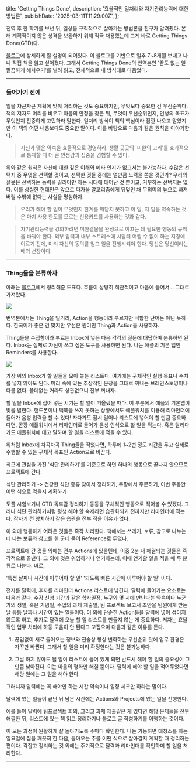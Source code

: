   title: 'Getting Things Done',
  description: '효율적인 일처리와 자기관리능력에 대한 방법론',
  publishDate: '2025-03-11T11:29:00Z',
};

전역 후 한 학기를 보낸 뒤, 일상을 규칙적으로 살아가는 방법론을 친구가 알려줬다. 본래 계획적이지 않은 성격을 보완하기 위해 적극
채용했는데 그게 바로 Getting Things Done(GTD)다.

[블로그]에 상세하게 잘 설명이 되어있다. 이 블로그를 기반으로 얼추 7~8개월 보내고 나니 직접 책을 읽고 싶어졌다.
그래서 Getting Things Done의 번역본인 '끝도 없는 일 깔끔하게 해치우기'를 빌려 읽고, 전체적으로 내 방식대로 다듬었다.

---

### 들어가기 전에

일을 차근차근 계획에 맞춰 처리하는 것도 중요하지만, 무엇보다 중요한 건 우선순위다. 책의 저자도 머리를 비우고 마음의 안정을 찾은 뒤,
무엇이 우선순위인지, 인생의 목표가 무엇인지 진중하게 고민하라 말한다. 일처리 방식이 책의 핵심이라 잠깐 나오고 말았지만 이 책의 어떤
내용보다도 중요한 말이다. 이를 바탕으로 다음과 같은 원칙을 이야기한다.

> 자신과 맺은 약속을 효율적으로 경영하라. 생활 곳곳의 '미완의 고리'를 효과적으로 통제할 때 더 큰 안정감과 집중을 경험할 수 있다.

위와 같은 원칙은 자신에 대한 깊은 이해와 메타 인지가 없고서는 불가능하다. 수많은 선택지 중 무엇을 선택할 것이고, 선택한 것들 중에는
얼만큼 노력을 쏟을 것인가? 우리의 잘못은 선택하는 능력을 길러야만 하는 시대에 태어난 것 뿐이고, 거부하는 선택지는 없다.
이를 상실한 현대인은 앞으로 다가올 알고리즘에게 뒤덮인 채 무의미의 늪으로 빠져버릴 수밖에 없다는 사실을 명심하자.

> 우리가 해야 할 일이 무엇인지 한계를 깨닫지 못하고 이 일, 저 일을 약속하는 것은 마치 사용 한도를 모르는 신용카드를 사용하는 것과 같다.

> 자기관리능력을 강화하려면 미완결물을 완성으로 이끄는 데 필요한 행동의 규칙을 바꿔야 한다. 외부 압력과 내부 스트레스에 시달려 어쩔 수 없이 하는 지경에 이르기 전에, 미리 자신의 동의를 얻고 일을 진행시켜야 한다. 당신은 당신이라는 배의 선장이다.

---

### Thing들을 분류하자

아래는 [블로그]에서 정리해준 도표다. 흐름이 상당히 직관적이고 마음에 들어서... 그대로 가져왔다.

![](/writing/book-review/gtd/1.png)

번역본에서는 Thing을 일거리, Action을 행동이라 부르지만 적합한 단어는 아닌 듯하다. 한국어가 좋은 건 맞지만 우선은 원어인 Thing과
Action을 사용하자.

Thing들을 수집함이라 부르는 Inbox에 넣은 다음 각각의 질문에 대답하며 분류하면 된다. Inbox는 실제로 자신이 쓰고 싶은 도구를
사용하면 된다. 나는 애플의 기본 앱인 Reminders를 사용한다.

![](/writing/book-review/gtd/2.png)

가장 위의 Inbox가 할 일들을 모아 놓는 리스트다. 여기에는 구체적인 실행 목표나 수치를 넣지 않아도 된다. 머리 속에 있는 추상적인 문장을
그대로 꺼내는 브레인스토밍이나 다름 없다. 쓸데없는 거라도 상관없으니 전부 꺼내자.

할 일을 Inbox에 집어 넣는 시기는 할 일이 떠올랐을 때다. 이 부분에서 애플의 기본앱이 빛을 발한다.
핸드폰이나 맥북을 쓰지 못하는 상황에서도 애플워치를 이용해 리마인더에 들어가 음성 입력을 할 수 있다!
자다가도 잠시 일어나 리스트에 넣어야 할 만큼 중요하다면, 곧장 애플워치에서 리마인더로
들어가 음성 인식으로 할 일을 적는다. 혹은 달리다가도 애플워치에 대고 말하며 할 일을 리스트에 적을 수 있다.

위처럼 Inbox에 차곡차곡 Thing들을 적었다면, 하루에 1~2번 정도 시간을 두고 실제로 수행할 수 있는 구체적 목표인 Action으로 바꾼다.

최근에 관심을 가진 '식단 관리하기'를 기준으로 하면 하나의 행동으로 끝나지 않으므로 프로젝트에 간다.

식단 관리하기 -> 건강한 식단 종류 찾아서 정리하기, 쿠팡에서 주문하기, 이번 주동안 어떤 식으로 먹을지 계획하기

토플 시험보기나 GTD 독후감 정리하기 등등을 구체적인 행동으로 적어볼 수 있겠다. 그러나
식단 관리하기처럼 평생 해야 할 숙제라면 습관화되기 전까지만 리마인더에 적는다. 잠자기 전 양치하기 같은 습관을 전부 적을 이유가 없다.

이 외에 행동하기 어려운 것들은 즉각 처리한다. 책에서는 쓰레기, 보류, 참고로 나누는데 나는 보류와 참고를 한 군데 묶어 Reference로 두었다.

프로젝트에 간 것들 외에는 전부 Actions에 있을텐데, 이중 2분 내 해결되는 것들은 즉각적으로 끝낸다. 그 외에 것은
위임하거나 연기하는데, 이때 연기할 일을 적을 때 두 분류로 나눈다. 바로,

'특정 날짜나 시간에 이루어야 할 일'
'되도록 빠른 시간에 이루어야 할 일'
이다.

전자를 달력에, 후자를 리마인더 Actions 리스트에 남긴다. 달력에 들어가는 요소로는 다음과 같다.
수강 신청 기간과 같은 학사일정, 누구와 몇 시에 만난다는 약속이나 누군가의 생일, 혹은 기념일, 수업의 과제 제출일, 팀 프로젝트 보고서 초안을
팀원에게 받는 날 등등 날짜나 시간이 있는 일들이다. 이 외에 단순한 Action들을 달력에 넣어 섞이지 않도록 하고, 추가로 달력에 오늘 할 일
리스트를 만들지 않는 게 중요하다. 저자는 효율적인 업무 처리에 하등 도움이 안 된다고 꼬집으며 다음과 같은 이유를 든다.

1. 끊임없이 새로 들어오는 정보와 전술상 항상 변화하는 우선순위 탓에 업무 환경은 자꾸만 바뀐다. 그래서 할 일을 미리 확정한다는 것은 불가능하다.

2. 그날 하지 않아도 될 일이 리스트에 들어 있게 되면 반드시 해야 할 일의 중요성이 그만큼
   낮아진다. 이는 마음의 평화만 해칠 뿐이다. 달력에 해야 할 일을 적어두었다면 해당 일에는
   그 일을 해야 한다.

그러니까 달력에는 꼭 해야만 하는 시간 약속이나 일정 체크만 하라는 말이다.

달력에 있는 일들이 끝난 뒤 남은 시간에는 Actions와 Projects에 있는 일을 진행한다.

예를 들어 달력에 팀프로젝트 회의, 그리고 과제 제출같은 게 있다면 해당 문제들을 전부
해결한 뒤, 리스트에 있는 책 읽고 정리하기나 블로그 글 작성하기를 이행하는 것이다.

이 모든 과정이 원활하게 잘 돌아가도록 주마다 확인한다. 나는 가능하면 대청소를 하는 일요일에 집을 깨끗히 한 다음,
돌아오는 주를 어떤 식으로 살아갈지 계획할 때 정리하는 편이다. 각잡고 정리하는 것 외에는 주기적으로 달력과 리마인더를 확인하며 할 일을 처리한다.

---

[블로그]: https://m.blog.naver.com/hasajon/220648576335
